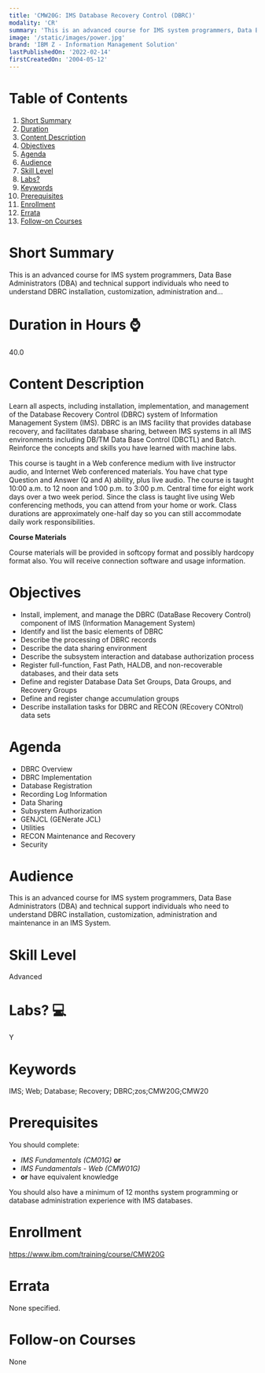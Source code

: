 ```yaml
---
title: 'CMW20G: IMS Database Recovery Control (DBRC)'
modality: 'CR'
summary: 'This is an advanced course for IMS system programmers, Data Base Administrators (DBA) and technical support individuals who need to understand DBRC installation, customization, administration and...'
image: '/static/images/power.jpg'
brand: 'IBM Z - Information Management Solution'
lastPublishedOn: '2022-02-14'
firstCreatedOn: '2004-05-12'
---
```

# Table of Contents
1.  [Short Summary](#short-summary)
2.  [Duration](#duration-in-hours-)
3.  [Content Description](#content-description)
4.  [Objectives](#objectives)
5.  [Agenda](#agenda)
6.  [Audience](#audience)
7.  [Skill Level](#skill-level)
8.  [Labs?](#labs-)
9.  [Keywords](#keywords)
10. [Prerequisites](#prerequisites)
11. [Enrollment](#enrollment)
12. [Errata](#errata)
13. [Follow-on Courses](#follow-on-courses)

# Short Summary
This is an advanced course for IMS system programmers, Data Base Administrators (DBA) and technical support individuals who need to understand DBRC installation, customization, administration and...

# Duration in Hours ⌚
40.0

# Content Description
Learn all aspects, including installation, implementation, and management of the Database Recovery Control (DBRC) system of Information Management System (IMS). DBRC is an IMS facility that provides database recovery, and facilitates database sharing, between IMS systems in all IMS environments including DB/TM Data Base Control (DBCTL) and Batch. Reinforce the concepts and skills you have learned with machine labs.


This course is taught in a Web conference medium with live instructor audio, and Internet Web conferenced materials. You have chat type Question and Answer (Q and A) ability, plus live audio. The course is taught 10:00 a.m. to 12 noon and 1:00 p.m. to 3:00 p.m. Central time for eight work days over a two week period. Since the class is taught live using Web conferencing methods, you can attend from your home or work. Class durations are approximately one-half day so you can still accommodate daily work responsibilities.


**Course Materials**


Course materials will be provided in softcopy format and possibly hardcopy format also. You will receive connection software and usage information.



# Objectives
* Install, implement, and manage the DBRC (DataBase Recovery Control) component of IMS (Information Management System)
* Identify and list the basic elements of DBRC
* Describe the processing of DBRC records
* Describe the data sharing environment
* Describe the subsystem interaction and database authorization process
* Register full-function, Fast Path, HALDB, and non-recoverable databases, and their data sets
* Define and register Database Data Set Groups, Data Groups, and Recovery Groups
* Define and register change accumulation groups
* Describe installation tasks for DBRC and RECON (REcovery CONtrol) data sets


# Agenda
* DBRC Overview
* DBRC Implementation
* Database Registration
* Recording Log Information
* Data Sharing
* Subsystem Authorization
* GENJCL (GENerate JCL)
* Utilities
* RECON Maintenance and Recovery
* Security


# Audience
This is an advanced course for IMS system programmers, Data Base Administrators (DBA) and technical support individuals who need to understand DBRC installation, customization, administration and maintenance in an IMS System.



# Skill Level
Advanced            

# Labs? 💻
Y

# Keywords
IMS; Web; Database; Recovery; DBRC;zos;CMW20G;CMW20

# Prerequisites
You should complete:


* *IMS Fundamentals* *(CM01G​)* **or**
* *IMS Fundamentals - Web (CMW01​G)*
* **or** have equivalent knowledge


You should also have a minimum of 12 months system programming or database administration experience with IMS databases.



# Enrollment
https://www.ibm.com/training/course/CMW20G

# Errata
None specified.

# Follow-on Courses
None

